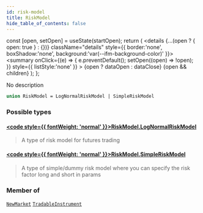 ```yaml
---
id: risk-model
title: RiskModel
hide_table_of_contents: false
---
```







  const [open, setOpen] = useState(startOpen);
  return (
    <details {...(open ? { open: true } : {})} className="details" style={{ border:'none', boxShadow:'none', background:'var(--ifm-background-color)' }}>
      <summary
        onClick={(e) => {
          e.preventDefault();
          setOpen((open) => !open);
        }}
        style={{ listStyle:'none' }}
      >
      {open ? dataOpen : dataClose}
      </summary>
      {open && children}
    </details>
  );
};




No description


```graphql
union RiskModel = LogNormalRiskModel | SimpleRiskModel
```


### Possible types

#### [<code style={{ fontWeight: 'normal' }}>RiskModel.<b>LogNormalRiskModel</b></code>](/testnet/api/graphql/objects/log-normal-risk-model) <Badge class="secondary" text="object"/>
> A type of risk model for futures trading
> 

#### [<code style={{ fontWeight: 'normal' }}>RiskModel.<b>SimpleRiskModel</b></code>](/testnet/api/graphql/objects/simple-risk-model) <Badge class="secondary" text="object"/>
> A type of simple/dummy risk model where you can specify the risk factor long and short in params
> 



### Member of

[`NewMarket`](/testnet/api/graphql/objects/new-market)  <Badge class="secondary" text="object"/><Bullet />[`TradableInstrument`](/testnet/api/graphql/objects/tradable-instrument)  <Badge class="secondary" text="object"/>

